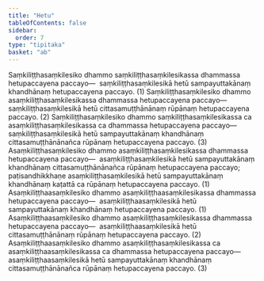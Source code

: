 ```yaml
---
title: "Hetu"
tableOfContents: false
sidebar:
  order: 7
type: "tipitaka"
basket: "ab"
---
```



<DynamicBreadcrumb />

<Division number="8">

<Paragraph number="2825">
Saṃkiliṭṭhasaṃkilesiko dhammo saṃkiliṭṭhasaṃkilesikassa dhammassa hetupaccayena paccayo—  saṃkiliṭṭhasaṃkilesikā hetū sampayuttakānaṃ khandhānaṃ hetupaccayena paccayo. (1)
</Paragraph>

<Paragraph number="2826">
Saṃkiliṭṭhasaṃkilesiko dhammo asaṃkiliṭṭhasaṃkilesikassa dhammassa hetupaccayena paccayo—  saṃkiliṭṭhasaṃkilesikā hetū cittasamuṭṭhānānaṃ rūpānaṃ hetupaccayena paccayo. (2)
</Paragraph>

<Paragraph number="2827">
Saṃkiliṭṭhasaṃkilesiko dhammo saṃkiliṭṭhasaṃkilesikassa ca asaṃkiliṭṭhasaṃkilesikassa ca dhammassa hetupaccayena paccayo—  saṃkiliṭṭhasaṃkilesikā hetū sampayuttakānaṃ khandhānaṃ cittasamuṭṭhānānañca rūpānaṃ hetupaccayena paccayo. (3)
</Paragraph>

<Paragraph number="2828">
Asaṃkiliṭṭhasaṃkilesiko dhammo asaṃkiliṭṭhasaṃkilesikassa dhammassa hetupaccayena paccayo—  asaṃkiliṭṭhasaṃkilesikā hetū sampayuttakānaṃ khandhānaṃ cittasamuṭṭhānānañca rūpānaṃ hetupaccayena paccayo; paṭisandhikkhaṇe asaṃkiliṭṭhasaṃkilesikā hetū sampayuttakānaṃ khandhānaṃ kaṭattā ca rūpānaṃ hetupaccayena paccayo. (1)
</Paragraph>

<Paragraph number="2829">
Asaṃkiliṭṭhaasaṃkilesiko dhammo asaṃkiliṭṭhaasaṃkilesikassa dhammassa hetupaccayena paccayo—  asaṃkiliṭṭhaasaṃkilesikā hetū sampayuttakānaṃ khandhānaṃ hetupaccayena paccayo. (1)
</Paragraph>

<Paragraph number="2830">
Asaṃkiliṭṭhaasaṃkilesiko dhammo asaṃkiliṭṭhasaṃkilesikassa dhammassa hetupaccayena paccayo—  asaṃkiliṭṭhaasaṃkilesikā hetū cittasamuṭṭhānānaṃ rūpānaṃ hetupaccayena paccayo. (2)
</Paragraph>

<Paragraph number="2831">
Asaṃkiliṭṭhaasaṃkilesiko dhammo asaṃkiliṭṭhasaṃkilesikassa ca asaṃkiliṭṭhaasaṃkilesikassa ca dhammassa hetupaccayena paccayo—  asaṃkiliṭṭhaasaṃkilesikā hetū sampayuttakānaṃ khandhānaṃ cittasamuṭṭhānānañca rūpānaṃ hetupaccayena paccayo. (3)
</Paragraph>
</Division>